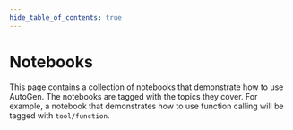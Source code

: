 ```yaml
---
hide_table_of_contents: true
---
```



# Notebooks

This page contains a collection of notebooks that demonstrate how to use
AutoGen. The notebooks are tagged with the topics they cover.
For example, a notebook that demonstrates how to use function calling will
be tagged with `tool/function`.

<GalleryPage items={findAllNotebooks()} target="_self" allowDefaultImage={false}/>

